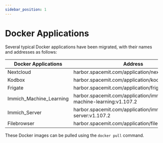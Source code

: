 ```yaml
---
sidebar_position: 1
---
```


# Docker Applications

Several typical Docker applications have been migrated, with their names and addresses as follows:

| Docker Applications     | Address                                                      |
| ----------------------- | ------------------------------------------------------------ |
| Nextcloud               | harbor.spacemit.com/application/nextcloud:28.0.3             |
| Kodbox                  | harbor.spacemit.com/application/kodbox:1.50.02               |
| Frigate                 | harbor.spacemit.com/application/frigate:v26                  |
| Immich_Machine_Learning | harbor.spacemit.com/application/immich-machine-learning:v1.107.2 |
| Immich_Server           | harbor.spacemit.com/application/immich-server:v1.107.2       |
| Filebrowser             | harbor.spacemit.com/application/filebrowser:2.28.0           |

These Docker images can be pulled using the `docker pull` command.
